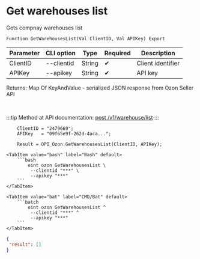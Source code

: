 ﻿---
sidebar_position: 1
---


# Get warehouses list
 Gets compnay warehouses list



`Function GetWarehousesList(Val ClientID, Val APIKey) Export`

  | Parameter | CLI option | Type | Required | Description |
  |-|-|-|-|-|
  | ClientID | --clientid | String | &#x2714; | Client identifier |
  | APIKey | --apikey | String | &#x2714; | API key |

  
  Returns:  Map Of KeyAndValue - serialized JSON response from Ozon Seller API

<br/>

:::tip
Method at API documentation: [post /v1/warehouse/list](https://docs.ozon.ru/api/seller/#operation/WarehouseAPI_WarehouseList)
:::
<br/>



```bsl title="1C:Enterprise/OneScript code example"
    ClientID = "2479669";
    APIKey   = "09f65e9f-262d-4aca...";

    Result = OPI_Ozon.GetWarehousesList(ClientID, APIKey);
```
 

 <Tabs>
  
    <TabItem value="bash" label="Bash" default>
        ```bash
            oint ozon GetWarehousesList \
             --clientid "***" \
             --apikey "***"
        ```
    </TabItem>
  
    <TabItem value="bat" label="CMD/Bat" default>
        ```batch
            oint ozon GetWarehousesList ^
             --clientid "***" ^
             --apikey "***"
        ```
    </TabItem>
</Tabs>


```json title="Result"
{
 "result": []
}
```
